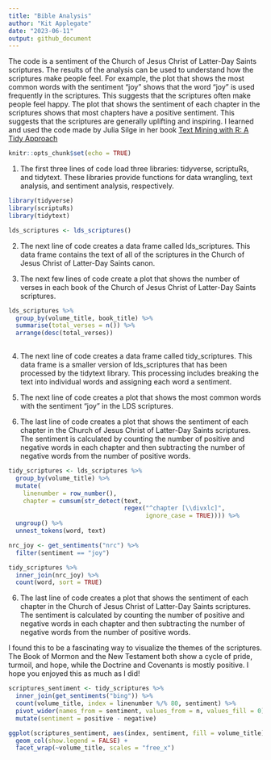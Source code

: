 ```yaml
---
title: "Bible Analysis"
author: "Kit Applegate"
date: "2023-06-11"
output: github_document
---
```


The code is a sentiment of the Church of Jesus Christ of Latter-Day Saints scriptures. The results of the analysis can be used to understand how the scriptures make people feel. For example, the plot that shows the most common words with the sentiment "joy" shows that the word "joy" is used frequently in the scriptures. This suggests that the scriptures often make people feel happy. The plot that shows the sentiment of each chapter in the scriptures shows that most chapters have a positive sentiment. This suggests that the scriptures are generally uplifting and inspiring. I learned and used the code made by Julia Silge in her book [Text Mining with R: A Tidy Approach](https://www.tidytextmining.com/index.html)

```r
knitr::opts_chunk$set(echo = TRUE)
```

1.  The first three lines of code load three libraries: tidyverse, scriptuRs, and tidytext. These libraries provide functions for data wrangling, text analysis, and sentiment analysis, respectively.

```r
library(tidyverse)
library(scriptuRs)
library(tidytext)

lds_scriptures <- lds_scriptures()
```

2.  The next line of code creates a data frame called lds_scriptures. This data frame contains the text of all of the scriptures in the Church of Jesus Christ of Latter-Day Saints canon.

3.  The next few lines of code create a plot that shows the number of verses in each book of the Church of Jesus Christ of Latter-Day Saints scriptures.

```r
lds_scriptures %>%
  group_by(volume_title, book_title) %>%
  summarise(total_verses = n()) %>%
  arrange(desc(total_verses))
  

```

4.  The next line of code creates a data frame called tidy_scriptures. This data frame is a smaller version of lds_scriptures that has been processed by the tidytext library. This processing includes breaking the text into individual words and assigning each word a sentiment.

5.  The next line of code creates a plot that shows the most common words with the sentiment "joy" in the LDS scriptures.

6.  The last line of code creates a plot that shows the sentiment of each chapter in the Church of Jesus Christ of Latter-Day Saints scriptures. The sentiment is calculated by counting the number of positive and negative words in each chapter and then subtracting the number of negative words from the number of positive words.

```r

tidy_scriptures <- lds_scriptures %>%
  group_by(volume_title) %>%
  mutate(
    linenumber = row_number(),
    chapter = cumsum(str_detect(text, 
                                regex("^chapter [\\divxlc]", 
                                      ignore_case = TRUE)))) %>%
  ungroup() %>%
  unnest_tokens(word, text)

nrc_joy <- get_sentiments("nrc") %>% 
  filter(sentiment == "joy")

tidy_scriptures %>%
  inner_join(nrc_joy) %>%
  count(word, sort = TRUE)

```

6.  The last line of code creates a plot that shows the sentiment of each chapter in the Church of Jesus Christ of Latter-Day Saints scriptures. The sentiment is calculated by counting the number of positive and negative words in each chapter and then subtracting the number of negative words from the number of positive words.

I found this to be a fascinating way to visualize the themes of the scriptures. The Book of Mormon and the New Testament both show a cycle of pride, turmoil, and hope, while the Doctrine and Covenants is mostly positive. I hope you enjoyed this as much as I did!

```r

scriptures_sentiment <- tidy_scriptures %>%
  inner_join(get_sentiments("bing")) %>%
  count(volume_title, index = linenumber %/% 80, sentiment) %>%
  pivot_wider(names_from = sentiment, values_from = n, values_fill = 0) %>% 
  mutate(sentiment = positive - negative)

ggplot(scriptures_sentiment, aes(index, sentiment, fill = volume_title)) +
  geom_col(show.legend = FALSE) +
  facet_wrap(~volume_title, scales = "free_x")

```
